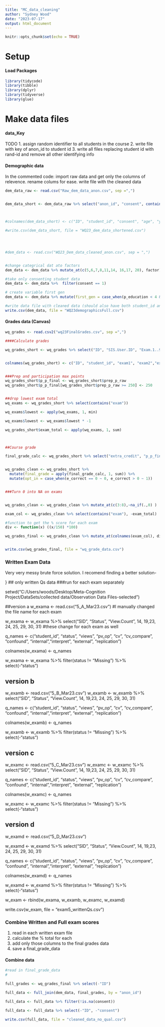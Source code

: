 ```yaml
---
title: "MC_data_cleaning"
author: "Sydney Wood"
date: "2023-07-17"
output: html_document
---
```


```r
knitr::opts_chunk$set(echo = TRUE)
```

# Setup 


#### Load Packages 

```r
library(tidycode)
library(tibble)
library(dplyr)
library(tidyverse)
library(glue)
```
# Make data files

#### data_Key 
TODO 
1. assign random identifier to all students in the course 
2. write file with key of anon_id to student id
3. write all files replacing student id with rand-id and remove all other identifying info 


#### Demographic data 

In the commented code: import raw data and get only the columns of relevence. rename colums for ease. write file with the cleaned data

```r

dem_data_raw <- read.csv("Raw_dem_data_anon.csv", sep =",")


dem_data_short <- dem_data_raw %>% select("anon_id", "consent", contains(".."))



#colnames(dem_data_short) <- c("ID", "student_id", "consent", "age", "year", "gender", "int_student", "esl", "e_exp", "e_lvl", "ethnicity", "p_education", "m_education", "par_rel", "fin_support", "ses", "grant", "soc_med", "hw_time", "transfer")

#write.csv(dem_data_short, file = "WQ23_dem_data_shortened.csv")




#dem_data <- read.csv("WQ23_Dem_data_cleaned_anon.csv", sep = ",")


#change categrical dat ato factors
dem_data <- dem_data %>% mutate_at(c(5,6,7,8,11,14, 16,17, 20), factor)

#take only consenting student data
dem_data <- dem_data %>%  filter(consent == 1)

# create variable first gen
dem_data <- dem_data %>% mutate(first_gen = case_when(p_education < 4 & m_education < 4 ~ 1, p_education > 3 | m_education > 3 ~ 0))

#write data file with cleaned data (should also have both student_id and anon_id)
write.csv(dem_data, file = "WQ23demographicsFull.csv")


```



#### Grades data (Canvas)

```r
wq_grades <- read.csv2("wq23FinalGrades.csv", sep =",")

####Calculate grades 

wq_grades_short <- wq_grades %>% select("ID", "SIS.User.ID", "Exam.1..965996.", "Exam.2..965997.", "Exam.3..965998.", "Exam.4..965999.", "Exam.5..966000.", "Final.Exam..966002.", "Prep.Participation..up.to.250.points..Final.Points", "Extra.Credit.Final.Points", "Exam.Corrections...966001." ) %>% mutate_at(-c(1,2), as.numeric)


colnames(wq_grades_short) <- c("ID", "student_id", "exam1", "exam2","exam3","exam4","exam5","exam6", "prep_p_raw", "extra_credit", "e_correct")


###Prep and participation max points
wq_grades_short$p_p_final <- wq_grades_short$prep_p_raw
wq_grades_short$p_p_final[wq_grades_short$prep_p_raw >= 250] <- 250


##drop lowest exam total
wq_exams <- wq_grades_short %>% select(contains("exam"))

wq_exams$lowest <- apply(wq_exams, 1, min)

wq_exams$lowest <- wq_exams$lowest * -1

wq_grades_short$exam_total <- apply(wq_exams, 1, sum)



##Course grade

final_grade_calc <- wq_grades_short %>% select("extra_credit", "p_p_final", "exam_total")


wq_grades_clean <- wq_grades_short %>% 
  mutate(final_grade = apply(final_grade_calc, 1, sum)) %>%
  mutate(opt_in = case_when(e_correct == 0 ~ 0, e_correct > 0 ~ 1)) 


###Turn 0 into NA on exams 


wq_grades_clean <- wq_grades_clean %>% mutate_at(c(3:8),~na_if(.,0) )

exam_col <- wq_grades_clean %>% select(contains("exam"), -exam_total)

#function to get the % score for each exam 
div <- function(x) ((x/150) *100)

wq_grades_final <- wq_grades_clean %>% mutate_at(colnames(exam_col), div) %>% mutate(exam_total = (exam_total/750)*100) %>% mutate(final_grade = (final_grade/1000)*100)


write.csv(wq_grades_final, file = "wq_grade_data.csv")

```


### Written Exam Data 

Very very messy brute force solution. I recomend finding a better solution- 

}
## only written Qs data
###run for each exam separately 


setwd("C:/Users/woods/Desktop/Meta-Cognition Project/DataSets/collected data/Observation Data Files-selected")

##version a 
w_exama <- read.csv("5_A_Mar23.csv") #I manually changed the file name for each exam

w_exama <- w_exama %>% select("SID", "Status", "View.Count", 14, 19,23, 24, 25, 29, 30, 31) #these change for each exam as well 
  
q_names <- c("student_id", "status", "views", "pv_op", "cv", "cv_compare", "confound", "internal","interpret", "external", "replication")

colnames(w_exama) <- q_names

w_exama <- w_exama %>% filter(status != "Missing") %>% select(-"status")

## version b
w_examb <- read.csv("5_B_Mar23.csv")
w_examb <- w_examb %>% select("SID", "Status", "View.Count", 14, 19,23, 24, 25, 29, 30, 31)
  
q_names <- c("student_id", "status", "views", "pv_op", "cv", "cv_compare", "confound", "internal","interpret", "external", "replication")

colnames(w_examb) <- q_names

w_examb <- w_examb %>% filter(status != "Missing") %>% select(-"status")

## version c
w_examc <- read.csv("5_C_Mar23.csv")
w_examc <- w_examc %>% select("SID", "Status", "View.Count", 14, 19,23, 24, 25, 29, 30, 31)
  
q_names <- c("student_id", "status", "views", "pv_op", "cv", "cv_compare", "confound", "internal","interpret", "external", "replication")

colnames(w_examc) <- q_names

w_examc <- w_examc %>% filter(status != "Missing") %>% select(-"status")

## version d
w_examd <- read.csv("5_D_Mar23.csv")

w_examd <- w_examd %>% select("SID", "Status", "View.Count", 14, 19,23, 24, 25, 29, 30, 31)
  
q_names <- c("student_id", "status", "views", "pv_op", "cv", "cv_compare", "confound", "internal","interpret", "external", "replication")

colnames(w_examd) <- q_names

w_examd <- w_examd %>% filter(status != "Missing") %>% select(-"status")

w_exam <- rbind(w_exama, w_examb, w_examc, w_examd)

write.csv(w_exam, file = "exam5_writtenQs.csv")





### Combine Written and Full exam scores 


1. read in each written exam file 
2. calculate the % total for each 
3. add only those columns to the final grades data 
4. save a final_grade_data



#### Combine data 


```r
#read in final_grade_data
#

full_grades <- wq_grades_final %>% select(-"ID")

full_data <- full_join(dem_data, final_grades, by = "anon_id")

full_data <- full_data %>% filter(!is.na(consent))

full_data <- full_data %>% select(-"ID", -"consent")

write.csv(full_data, file = "cleaned_data_no_qual.csv")
```







